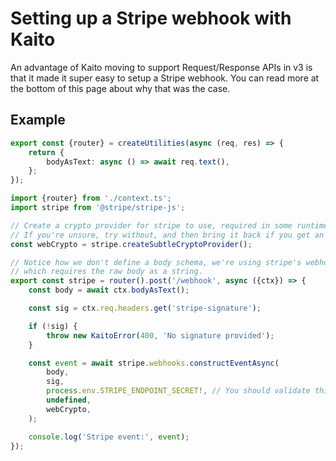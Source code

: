 # Setting up a Stripe webhook with Kaito

An advantage of Kaito moving to support Request/Response APIs in v3 is that it made it super easy to setup a Stripe webhook. You can read more at the bottom of this page about why that was the case.

## Example

```ts filename="context.ts"
export const {router} = createUtilities(async (req, res) => {
	return {
		bodyAsText: async () => await req.text(),
	};
});
```

```ts filename="stripe.ts"
import {router} from './context.ts';
import stripe from '@stripe/stripe-js';

// Create a crypto provider for stripe to use, required in some runtimes that don't define `crypto.subtle` globally.
// If you're unsure, try without, and then bring it back if you get an error.
const webCrypto = stripe.createSubtleCryptoProvider();

// Notice how we don't define a body schema, we're using stripe's webhook logic to parse the body for us
// which requires the raw body as a string.
export const stripe = router().post('/webhook', async ({ctx}) => {
	const body = await ctx.bodyAsText();

	const sig = ctx.req.headers.get('stripe-signature');

	if (!sig) {
		throw new KaitoError(400, 'No signature provided');
	}

	const event = await stripe.webhooks.constructEventAsync(
		body,
		sig,
		process.env.STRIPE_ENDPOINT_SECRET!, // You should validate this exists, and not use the `!` operator
		undefined,
		webCrypto,
	);

	console.log('Stripe event:', event);
});
```
